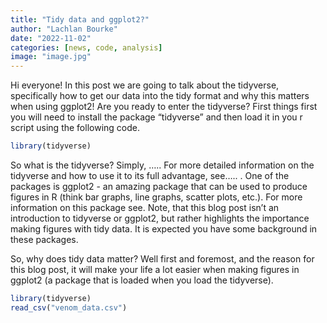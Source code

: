```yaml
---
title: "Tidy data and ggplot2?"
author: "Lachlan Bourke"
date: "2022-11-02"
categories: [news, code, analysis]
image: "image.jpg"
---
```


Hi everyone! In this post we are going to talk about the tidyverse, specifically how to get our data into the tidy format and why this matters when using ggplot2! Are you ready to enter the tidyverse? First things first you will need to install the package "tidyverse" and then load it in you r script using the following code.

```r
library(tidyverse)
```

So what is the tidyverse? Simply, ..... For more detailed information on the tidyverse and how to use it to its full advantage, see..... . One of the packages is ggplot2 - an amazing package that can be used to produce figures in R (think bar graphs, line graphs, scatter plots, etc.). For more information on this package see. Note, that this blog post isn't an introduction to tidyverse or ggplot2, but rather highlights the importance making figures with tidy data. It is expected you have some background in these packages.

So, why does tidy data matter? Well first and foremost, and the reason for this blog post, it will make your life a lot easier when making figures in ggplot2 (a package that is loaded when you load the tidyverse).

```r
library(tidyverse)
read_csv("venom_data.csv")

```

